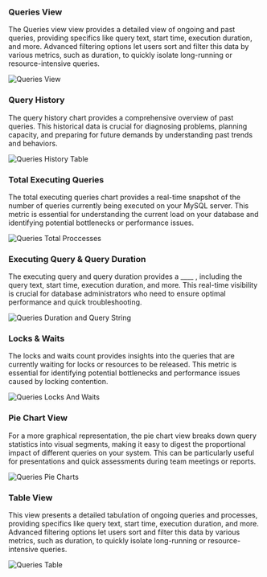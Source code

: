 ### Queries View

The Queries view view provides a detailed view of ongoing and past queries, providing specifics like query text, start time, execution duration, and more. Advanced filtering options let users sort and filter this data by various metrics, such as duration, to quickly isolate long-running or resource-intensive queries.

<img
  className="block dark:block"
  src="/images/queries/full-page.jpg"
  alt="Queries View"
/>

### Query History

The query history chart provides a comprehensive overview of past queries. This historical data is crucial for diagnosing problems, planning capacity, and preparing for future demands by understanding past trends and behaviors.

<img
  className="block dark:block"
  src="/images/queries/history.jpg"
  alt="Queries History Table"
/>

### Total Executing Queries

The total executing queries chart provides a real-time snapshot of the number of queries currently being executed on your MySQL server. This metric is essential for understanding the current load on your database and identifying potential bottlenecks or performance issues.

<img
  className="block dark:block"
  src="/images/queries/total-processes.jpg"
  alt="Queries Total Proccesses"
/>

### Executing Query & Query Duration

The executing query and query duration provides a  ____ , including the query text, start time, execution duration, and more. This real-time visibility is crucial for database administrators who need to ensure optimal performance and quick troubleshooting.

<img
  className="block dark:block"
  src="/images/queries/query-and-duration.jpg"
  alt="Queries Duration and Query String"
/>  

### Locks & Waits

The locks and waits count provides insights into the queries that are currently waiting for locks or resources to be released. This metric is essential for identifying potential bottlenecks and performance issues caused by locking contention.

<img
  className="block dark:block"
  src="/images/queries/locks-and-waits.jpg"
  alt="Queries Locks And Waits"
/>  

### Pie Chart View

For a more graphical representation, the pie chart view breaks down query statistics into visual segments, making it easy to digest the proportional impact of different queries on your system. This can be particularly useful for presentations and quick assessments during team meetings or reports.

<img
  className="block dark:block"
  src="/images/queries/pie-charts.jpg"
  alt="Queries Pie Charts"
/>  

### Table View

This view presents a detailed tabulation of ongoing queries and processes, providing specifics like query text, start time, execution duration, and more. Advanced filtering options let users sort and filter this data by various metrics, such as duration, to quickly isolate long-running or resource-intensive queries.

<img
  className="block dark:block"
  src="/images/queries/table.jpg"
  alt="Queries Table"
/>  